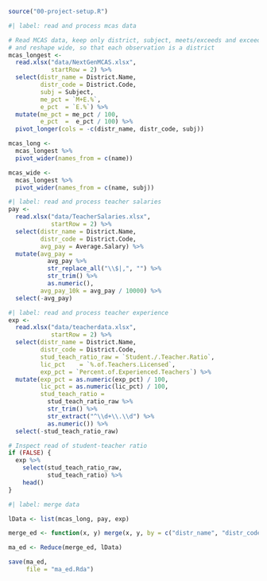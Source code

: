 
```r
source("00-project-setup.R")
```

```r
#| label: read and process mcas data

# Read MCAS data, keep only district, subject, meets/exceeds and exceeds stats,
# and reshape wide, so that each observation is a district
mcas_longest <- 
  read.xlsx("data/NextGenMCAS.xlsx",
            startRow = 2) %>% 
  select(distr_name = District.Name,
         distr_code = District.Code,
         subj = Subject,
         me_pct = `M+E.%`,
         e_pct  = `E.%`) %>% 
  mutate(me_pct = me_pct / 100,
         e_pct  =  e_pct / 100) %>% 
  pivot_longer(cols = -c(distr_name, distr_code, subj))

mcas_long <- 
  mcas_longest %>% 
  pivot_wider(names_from = c(name))

mcas_wide <- 
  mcas_longest %>% 
  pivot_wider(names_from = c(name, subj))
```


```r
#| label: read and process teacher salaries
pay <- 
  read.xlsx("data/TeacherSalaries.xlsx",
            startRow = 2) %>% 
  select(distr_name = District.Name,
         distr_code = District.Code,
         avg_pay = Average.Salary) %>% 
  mutate(avg_pay = 
           avg_pay %>% 
           str_replace_all("\\$|,", "") %>% 
           str_trim() %>% 
           as.numeric(),
         avg_pay_10k = avg_pay / 10000) %>% 
  select(-avg_pay)
```


```r
#| label: read and process teacher experience
exp <- 
  read.xlsx("data/teacherdata.xlsx",
            startRow = 2) %>% 
  select(distr_name = District.Name,
         distr_code = District.Code,
         stud_teach_ratio_raw = `Student./.Teacher.Ratio`,
         lic_pct    = `%.of.Teachers.Licensed`,
         exp_pct = `Percent.of.Experienced.Teachers`) %>% 
  mutate(exp_pct = as.numeric(exp_pct) / 100,
         lic_pct = as.numeric(lic_pct) / 100,
         stud_teach_ratio = 
           stud_teach_ratio_raw %>% 
           str_trim() %>% 
           str_extract("^\\d+\\.\\d") %>% 
           as.numeric()) %>% 
  select(-stud_teach_ratio_raw)

# Inspect read of student-teacher ratio
if (FALSE) {
  exp %>% 
    select(stud_teach_ratio_raw,
           stud_teach_ratio) %>% 
    head()
}

```

```r
#| label: merge data

lData <- list(mcas_long, pay, exp)

merge_ed <- function(x, y) merge(x, y, by = c("distr_name", "distr_code"))

ma_ed <- Reduce(merge_ed, lData)

save(ma_ed, 
     file = "ma_ed.Rda")
```

